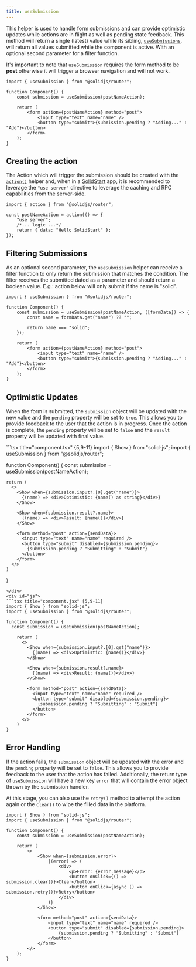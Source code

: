 ```yaml
---
title: useSubmission
---
```


This helper is used to handle form submissions and can provide optimistic updates while actions are in flight as well as pending state feedback.
This method will return a single (latest) value while its sibling, [`useSubmissions`](/solid-router/reference/data-apis/use-submissions), will return all values submitted while the component is active. With an optional second parameter for a filter function.

It's important to note that `useSubmission` requires the form method to be **post** otherwise it will trigger a browser navigation and will not work.

```tsx title="component.tsx" {4,8}
import { useSubmission } from "@solidjs/router";

function Component() {
	const submission = useSubmission(postNameAction);

	return (
		<form action={postNameAction} method="post">
			<input type="text" name="name" />
			<button type="submit">{submission.pending ? "Adding..." : "Add"}</button>
		</form>
	);
}
```

## Creating the action

The Action which will trigger the submission should be created with the [`action()`](/solid-router/reference/data-apis/action) helper and, when in a [SolidStart](/solid-start) app, it is recommended to leverage the `"use server"` directive to leverage the caching and RPC capabilities from the server-side.

```tsx title="/component.tsx" {1,3-4}
import { action } from "@solidjs/router";

const postNameAction = action(() => {
	"use server";
	/*... logic ...*/
	return { data: "Hello SolidStart" };
});
```

## Filtering Submissions

As an optional second parameter, the `useSubmission` helper can receive a filter function to only return the submission that matches the condition.
The filter receives the submitted dated as a parameter and should return a boolean value.
E.g.: action below will only submit if the name is "solid".

```tsx title="component.tsx" {4-8}
import { useSubmission } from "@solidjs/router";

function Component() {
	const submission = useSubmission(postNameAction, ([formData]) => {
		const name = formData.get("name") ?? "";

		return name === "solid";
	});

	return (
		<form action={postNameAction} method="post">
			<input type="text" name="name" />
			<button type="submit">{submission.pending ? "Adding..." : "Add"}</button>
		</form>
	);
}
```

## Optimistic Updates

When the form is submitted, the `submission` object will be updated with the new value and the `pending` property will be set to `true`.
This allows you to provide feedback to the user that the action is in progress.
Once the action is complete, the `pending` property will be set to `false` and the `result` property will be updated with final value.

<TabsCodeBlocks>
<div id="ts">
```tsx title="component.tsx" {5,9-11}
import { Show } from "solid-js";
import { useSubmission } from "@solidjs/router";

function Component() {
const submission = useSubmission(postNameAction);

    return (
      <>
        <Show when={submission.input?.[0].get("name")}>
          {(name) => <div>Optimistic: {name() as string}</div>}
        </Show>

        <Show when={submission.result?.name}>
          {(name) => <div>Result: {name()}</div>}
        </Show>

        <form method="post" action={sendData}>
          <input type="text" name="name" required />
          <button type="submit" disabled={submission.pending}>
            {submission.pending ? "Submitting" : "Submit"}
          </button>
        </form>
      </>
    )

}

````
</div>
<div id="js">
```tsx title="component.jsx" {5,9-11}
import { Show } from "solid-js";
import { useSubmission } from "@solidjs/router";

function Component() {
  const submission = useSubmission(postNameAction);

    return (
      <>
        <Show when={submission.input?.[0].get("name")}>
          {(name) => <div>Optimistic: {name()}</div>}
        </Show>

        <Show when={submission.result?.name}>
          {(name) => <div>Result: {name()}</div>}
        </Show>

        <form method="post" action={sendData}>
          <input type="text" name="name" required />
          <button type="submit" disabled={submission.pending}>
            {submission.pending ? "Submitting" : "Submit"}
          </button>
        </form>
      </>
    )
}
````

</div>
</TabsCodeBlocks>

## Error Handling

If the action fails, the `submission` object will be updated with the error and the `pending` property will be set to `false`.
This allows you to provide feedback to the user that the action has failed. Additionally, the return type of `useSubmission` will have a new key `error` that will contain the error object thrown by the submission handler.

At this stage, you can also use the `retry()` method to attempt the action again or the `clear()` to wipe the filled data in the platform.

```tsx title="component.tsx" {12-18}
import { Show } from "solid-js";
import { useSubmission } from "@solidjs/router";

function Component() {
	const submission = useSubmission(postNameAction);

	return (
		<>
			<Show when={submission.error}>
				{(error) => (
					<div>
						<p>Error: {error.message}</p>
						<button onClick={() => submission.clear()}>Clear</button>
						<button onClick={async () => submission.retry()}>Retry</button>
					</div>
				)}
			</Show>

			<form method="post" action={sendData}>
				<input type="text" name="name" required />
				<button type="submit" disabled={submission.pending}>
					{submission.pending ? "Submitting" : "Submit"}
				</button>
			</form>
		</>
	);
}
```
